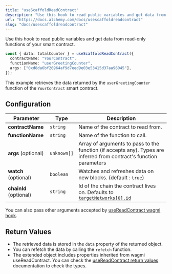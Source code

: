 ```yaml
---
title: "useScaffoldReadContract"
description: "Use this hook to read public variables and get data from read-only functions of your smart contract."
url: "https://docs.alchemy.com/docs/usescaffoldreadcontract"
slug: "docs/usescaffoldreadcontract"
---
```


Use this hook to read public variables and get data from read-only functions of your smart contract.

```typescript typescript
const { data: totalCounter } = useScaffoldReadContract({
  contractName: "YourContract",
  functionName: "userGreetingCounter",
  args: ["0xd8da6bf26964af9d7eed9e03e53415d37aa96045"],
});
```

This example retrieves the data returned by the `userGreetingCounter` function of the `YourContract` smart contract.

## Configuration

| Parameter              | Type        | Description                                                                                                                |
| ---------------------- | ----------- | -------------------------------------------------------------------------------------------------------------------------- |
| **contractName**       | `string`    | Name of the contract to read from.                                                                                         |
| **functionName**       | `string`    | Name of the function to call.                                                                                              |
| **args** (optional)    | `unknown[]` | Array of arguments to pass to the function (if accepts any). Types are inferred from contract's function parameters        |
| **watch** (optional)   | `boolean`   | Watches and refreshes data on new blocks. (default : `true`)                                                               |
| **chainId** (optional) | `string`    | Id of the chain the contract lives on. Defaults to [`targetNetworks[0].id`](/deploying/deploy-nextjs-app#--targetnetworks) |

You can also pass other arguments accepted by [useReadContract wagmi hook](https://wagmi.sh/react/api/hooks/useReadContract#parameters).

## Return Values

- The retrieved data is stored in the `data` property of the returned object.
- You can refetch the data by calling the `refetch` function.
- The extended object includes properties inherited from wagmi useReadContract. You can check the [useReadContract return values](https://wagmi.sh/react/api/hooks/useReadContract#return-type) documentation to check the types.
